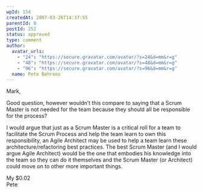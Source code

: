 ```yaml
---
wpId: 154
createdAt: 2007-03-26T14:37:55
parentId: 0
postId: 252
status: approved
type: comment
author:
  avatar_urls:
    - "24": "https://secure.gravatar.com/avatar/?s=24&d=mm&r=g"
    - "48": "https://secure.gravatar.com/avatar/?s=48&d=mm&r=g"
    - "96": "https://secure.gravatar.com/avatar/?s=96&d=mm&r=g"
  name: Pete Behrens
---
```


Mark,

Good question, however wouldn’t this compare to saying that a Scrum Master is not needed for the team because they should all be responsible for the process?

I would argue that just as a Scrum Master is a critical roll for a team to facilitate the Scrum Process and help the team learn to own this responsibility, an Agile Architect may be used to help a team learn these architecture/refactoring best practices. The best Scrum Master (and I would argue Agile Architect) would be the one that embodies his knowledge into the team so they can do it themselves and the Scrum Master (or Architect) could move on to other more important things.

My $0.02  
Pete